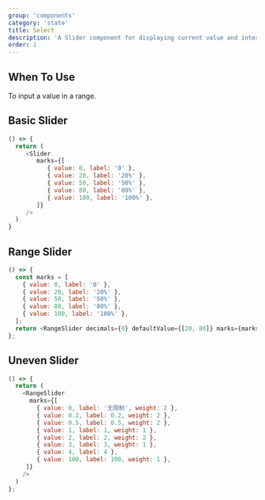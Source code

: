 ```yaml
---
group: 'components'
category: 'state'
title: Select
description: 'A Slider component for displaying current value and intervals in range.'
order: 1
---
```


## When To Use

To input a value in a range.

## Basic Slider

```js live=true
() => {
  return (
     <Slider
        marks={[
           { value: 0, label: '0' },
           { value: 20, label: '20%' },
           { value: 50, label: '50%' },
           { value: 80, label: '80%' },
           { value: 100, label: '100%' },
        ]}
     />
  )
}
```

## Range Slider

```js live=true
() => {
  const marks = [
    { value: 0, label: '0' },
    { value: 20, label: '20%' },
    { value: 50, label: '50%' },
    { value: 80, label: '80%' },
    { value: 100, label: '100%' },
  ];
  return <RangeSlider decimals={0} defaultValue={[20, 80]} marks={marks} />;
};
```

## Uneven Slider

```js live=true
() => {
  return (
    <RangeSlider
      marks={[
        { value: 0, label: '无限制', weight: 2 },
        { value: 0.2, label: 0.2, weight: 2 },
        { value: 0.5, label: 0.5, weight: 2 },
        { value: 1, label: 1, weight: 1 },
        { value: 2, label: 2, weight: 2 },
        { value: 3, label: 3, weight: 1 },
        { value: 4, label: 4 },
        { value: 100, label: 100, weight: 1 },
     ]}
    />
  )
};
```
